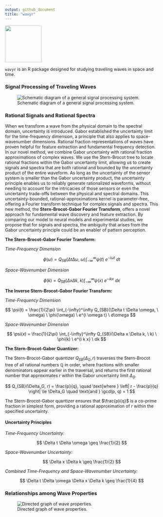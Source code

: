 ```yaml
---
output: github_document
title: "wavyr"
---
```


![](man/figures/wavyr_logo.png){ width=120px align=right }

`wavyr` is an R package designed for studying traveling waves in space and time.

### Signal Processing of Traveling Waves

![Schematic diagram of a general signal processing system.](man/figures/signals_spectra_schematic.png)

### Rational Signals and Rational Spectra

When we transform a wave from the physical domain to the spectral domain, uncertainty is introduced. Gabor established the uncertainty limit for the time-frequency dimension, a principle that also applies to space-wavenumber dimensions. Rational fraction representations of waves have proven helpful for feature extraction and fundamental frequency detection. In our novel method, we combine Gabor uncertainty with rational fraction approximations of complex waves. We use the Stern-Brocot tree to locate rational fractions within the Gabor uncertainty limit, allowing us to create signals and spectra that are both rational and bounded by the uncertainty product of the entire waveform. As long as the uncertainty of the sensor system is smaller than the Gabor uncertainty product, the uncertainty principle enables us to reliably generate rationalized waveforms, without needing to account for the intricacies of those sensors or even the uncertainty trade-offs between the physical and spectral domains. This uncertainty-bounded, rational-approximations kernel is parameter-free, offering a Fourier transform technique for complex signals and spectra. This new method, the **Stern-Brocot-Gabor Fourier Transform**, offers a novel approach for fundamental wave discovery and feature extraction. By comparing our model to neural models and experimental studies, we propose that for signals and spectra, the ambiguity that arises from the Gabor uncertainty principle could be an enabler of pattern perception.

**The Stern-Brocot-Gabor Fourier Transform:**

*Time-Frequency Dimension*

$$
\phi(\omega) = Q_{SB}(\Delta t \Delta \omega, \ \omega) \int_{-\infty}^\infty \psi(t) \ e^{-i \omega t} \ dt
$$

*Space-Wavenumber Dimension*

$$
\phi(k) = Q_{SB}(\Delta x \Delta k, \ k) \int_{-\infty}^\infty \psi(x) \ e^{-i k x} \ dx
$$

**The Inverse Stern-Brocot-Gabor Fourier Transform:**

*Time-Frequency Dimension*

$$
\psi(t) = \frac{1}{2\pi} \int_{-\infty}^\infty Q_{SB}(\Delta t \Delta \omega, \ \omega) \ \phi(\omega) \ e^{i \omega t} \ d\omega
$$

*Space-Wavenumber Dimension*

$$
\psi(x) = \frac{1}{2\pi} \int_{-\infty}^\infty Q_{SB}(\Delta x \Delta k, \ k) \ \phi(k) \ e^{i k x} \ dk
$$

**The Stern-Brocot-Gabor Quantizer:**

The Stern-Brocot-Gabor quantizer $Q_{SB}(\Delta_G, r)$ traverses the Stern-Brocot tree of all rational numbers $\mathbb{Q}$ in order, where fractions with smaller denominators appear earlier in the traversal, and returns the first rational number that approximates $r$ within the Gabor uncertainty limit $\Delta_G$.

$$
Q_{SB}(\Delta_G, r) = \frac{p}{q}, \quad \text{where } \left| r - \frac{p}{q} \right| \le \Delta_G \quad \text{and } \gcd(p, q) = 1
$$

The Stern-Brocot-Gabor quantizer ensures that $\frac{p}{q}$ is a co-prime fraction in simplest form, providing a rational approximation of $r$ within the specified uncertainty.

#### Uncertainty Principles

*Time-Frequency Uncertainty:*

$$
\Delta t \Delta \omega \geq \frac{1}{2}
$$

*Space-Wavenumber Uncertainty:*

$$
\Delta x \Delta k \geq \frac{1}{2}
$$

*Combined Time-Frequency and Space-Wavenumber Uncertainty:*

$$
\Delta t \Delta \omega \Delta x \Delta k \geq \frac{1}{4}
$$

### Relationships among Wave Properties

![Directed graph of wave properties.](man/figures/wave_properties_directed_graph.png)
